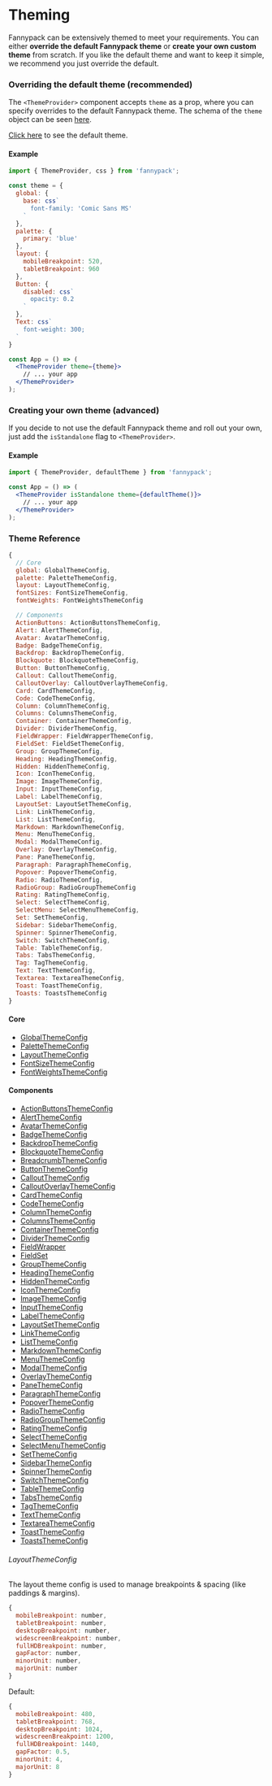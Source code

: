 
# Theming

Fannypack can be extensively themed to meet your requirements. You can either **override the default Fannypack theme** or **create your own custom theme** from scratch. If you like the default theme and want to keep it simple, we recommend you just override the default.

### Overriding the default theme (recommended)

The `<ThemeProvider>` component accepts `theme` as a prop, where you can specify overrides to the default Fannypack theme. The schema of the `theme` object can be seen [here](#theme-config-schema).

[Click here](https://github.com/fannypackui/fannypack/blob/master/src/themes/default.js) to see the default theme.

#### Example

```jsx
import { ThemeProvider, css } from 'fannypack';

const theme = {
  global: {
    base: css`
      font-family: 'Comic Sans MS'
    `
  },
  palette: {
    primary: 'blue'
  },
  layout: {
    mobileBreakpoint: 520,
    tabletBreakpoint: 960
  },
  Button: {
    disabled: css`
      opacity: 0.2
    `
  },
  Text: css`
    font-weight: 300;
  `
}

const App = () => (
  <ThemeProvider theme={theme}>
    // ... your app
  </ThemeProvider>
);
```

### Creating your own theme (advanced)

If you decide to not use the default Fannypack theme and roll out your own, just add the `isStandalone` flag to `<ThemeProvider>`.

#### Example

```jsx
import { ThemeProvider, defaultTheme } from 'fannypack';

const App = () => (
  <ThemeProvider isStandalone theme={defaultTheme()}>
    // ... your app
  </ThemeProvider>
);
```


### Theme Reference

```jsx
{
  // Core
  global: GlobalThemeConfig,
  palette: PaletteThemeConfig,
  layout: LayoutThemeConfig,
  fontSizes: FontSizeThemeConfig,
  fontWeights: FontWeightsThemeConfig

  // Components
  ActionButtons: ActionButtonsThemeConfig,
  Alert: AlertThemeConfig,
  Avatar: AvatarThemeConfig,
  Badge: BadgeThemeConfig,
  Backdrop: BackdropThemeConfig,
  Blockquote: BlockquoteThemeConfig,
  Button: ButtonThemeConfig,
  Callout: CalloutThemeConfig,
  CalloutOverlay: CalloutOverlayThemeConfig,
  Card: CardThemeConfig,
  Code: CodeThemeConfig,
  Column: ColumnThemeConfig,
  Columns: ColumnsThemeConfig,
  Container: ContainerThemeConfig,
  Divider: DividerThemeConfig,
  FieldWrapper: FieldWrapperThemeConfig,
  FieldSet: FieldSetThemeConfig,
  Group: GroupThemeConfig,
  Heading: HeadingThemeConfig,
  Hidden: HiddenThemeConfig,
  Icon: IconThemeConfig,
  Image: ImageThemeConfig,
  Input: InputThemeConfig,
  Label: LabelThemeConfig,
  LayoutSet: LayoutSetThemeConfig,
  Link: LinkThemeConfig,
  List: ListThemeConfig,
  Markdown: MarkdownThemeConfig,
  Menu: MenuThemeConfig,
  Modal: ModalThemeConfig,
  Overlay: OverlayThemeConfig,
  Pane: PaneThemeConfig,
  Paragraph: ParagraphThemeConfig,
  Popover: PopoverThemeConfig,
  Radio: RadioThemeConfig,
  RadioGroup: RadioGroupThemeConfig
  Rating: RatingThemeConfig,
  Select: SelectThemeConfig,
  SelectMenu: SelectMenuThemeConfig,
  Set: SetThemeConfig,
  Sidebar: SidebarThemeConfig,
  Spinner: SpinnerThemeConfig,
  Switch: SwitchThemeConfig,
  Table: TableThemeConfig,
  Tabs: TabsThemeConfig,
  Tag: TagThemeConfig,
  Text: TextThemeConfig,
  Textarea: TextareaThemeConfig,
  Toast: ToastThemeConfig,
  Toasts: ToastsThemeConfig
}
```

#### Core

- [GlobalThemeConfig](/styling/global-styles#theming)
- [PaletteThemeConfig](/palette#theming)
- [LayoutThemeConfig](#layoutthemeconfig)
- [FontSizeThemeConfig](/styling/fonts#theming)
- [FontWeightsThemeConfig](/styling/fonts#theming)

#### Components

- [ActionButtonsThemeConfig](/components/button#theming)
- [AlertThemeConfig](/components/alert#theming)
- [AvatarThemeConfig](/components/avatar#theming)
- [BadgeThemeConfig](/components/badge#theming)
- [BackdropThemeConfig](/utils/backdrop#theming)
- [BlockquoteThemeConfig](/typography/blockquote#theming)
- [BreadcrumbThemeConfig](/components/breadcrumb#theming)
- [ButtonThemeConfig](/components/button#theming)
- [CalloutThemeConfig](/components/callout#theming)
- [CalloutOverlayThemeConfig](/components/calloutoverlay#theming)
- [CardThemeConfig](/components/card#theming)
- [CodeThemeConfig](/typography/code#theming)
- [ColumnThemeConfig](/layout/column#theming)
- [ColumnsThemeConfig](/layout/column#theming)
- [ContainerThemeConfig](/layout/container#theming)
- [DividerThemeConfig](/layout/divider#theming)
- [FieldWrapper](/form/fieldwrapper#theming)
- [FieldSet](/form/fieldset#theming)
- [GroupThemeConfig](/utils/group#theming)
- [HeadingThemeConfig](/typography/heading#theming)
- [HiddenThemeConfig](/utils/hidden#theming)
- [IconThemeConfig](/components/icon#theming)
- [ImageThemeConfig](/components/image#theming)
- [InputThemeConfig](/form/input#theming)
- [LabelThemeConfig](/form/label#theming)
- [LayoutSetThemeConfig](/layout/layoutset#theming)
- [LinkThemeConfig](/typography/link#theming)
- [ListThemeConfig](/typography/list#theming)
- [MarkdownThemeConfig](/components/markdown#theming)
- [MenuThemeConfig](/components/menu#theming)
- [ModalThemeConfig](/utils/modal#theming)
- [OverlayThemeConfig](/utils/overlay#theming)
- [PaneThemeConfig](/layout/pane#theming)
- [ParagraphThemeConfig](/typography/paragraph#theming)
- [PopoverThemeConfig](/components/popover#theming)
- [RadioThemeConfig](/form/radio#theming)
- [RadioGroupThemeConfig](/form/radiogroup#theming)
- [RatingThemeConfig](/extras/rating#theming)
- [SelectThemeConfig](/form/select#theming)
- [SelectMenuThemeConfig](/form/selectmenu#theming)
- [SetThemeConfig](/utils/set#theming)
- [SidebarThemeConfig](/utils/sidebar#theming)
- [SpinnerThemeConfig](/components/spinner#theming)
- [SwitchThemeConfig](/form/switch#theming)
- [TableThemeConfig](/components/table#theming)
- [TabsThemeConfig](/components/tabs#theming)
- [TagThemeConfig](/components/tag#theming)
- [TextThemeConfig](/typography/text#theming)
- [TextareaThemeConfig](/form/textarea#theming)
- [ToastThemeConfig](/typography/toast#theming)
- [ToastsThemeConfig](/typography/toast#theming)

###### LayoutThemeConfig

The layout theme config is used to manage breakpoints & spacing (like paddings & margins).

```jsx
{
  mobileBreakpoint: number,
  tabletBreakpoint: number,
  desktopBreakpoint: number,
  widescreenBreakpoint: number,
  fullHDBreakpoint: number,
  gapFactor: number,
  minorUnit: number,
  majorUnit: number
}
```

Default:

```jsx
{
  mobileBreakpoint: 480,
  tabletBreakpoint: 768,
  desktopBreakpoint: 1024,
  widescreenBreakpoint: 1200,
  fullHDBreakpoint: 1440,
  gapFactor: 0.5,
  minorUnit: 4,
  majorUnit: 8
}
```

